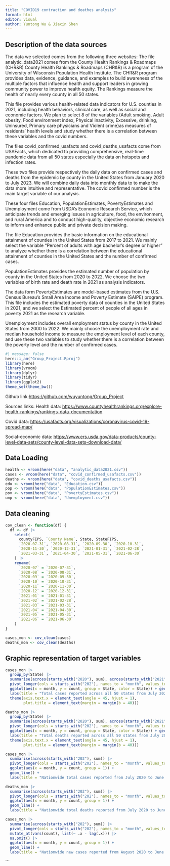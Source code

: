 ```yaml
---
title: "COVID19 contraction and deathes analysis"
format: html
editor: visual
author: Yuntong Wu & Jiaxin Shen
---
```


## Description of the data sources

The data we selected comes from the following three websites: The file analytic_data2021 comes from the County Health Rankings & Roadmaps (CHR&R) County Health Rankings & Roadmaps (CHR&R) is a program of the University of Wisconsin Population Health Institute. The CHR&R program provides data, evidence, guidance, and examples to build awareness of the multiple factors that influence health and support leaders in growing community power to improve health equity. The Rankings measure the health of nearly every county in all 50 states.

This file provides various health-related data indicators for U.S. counties in 2021, including health behaviors, clinical care, as well as social and economic factors. We plan to select 8 of the variables (Adult smoking, Adult obesity, Food environment index, Physical inactivity, Excessive, drinking, Uninsured, Primary care physicians and Violent crime}as measures of residents' health levels and study whether there is a correlation between these variables and the covid numbers.

The files covid_confirmed_usafacts and covid_deaths_usafacts come from USAFacts, which dedicated to providing comprehensive, real-time pandemic data from all 50 states especially the data on hotspots and infection rates.

These two files provide respectively the daily data on confirmed cases and deaths from the epidemic by county in the United States from January 2020 to July 2023. We will combine daily data into monthly data to to make the data more intuitive and representative. The covid confirmed number is the main target variable of our analysis.

These four files Education, PopulationEstimates, PovertyEstimates and Unemployment come from USDA's Economic Research Service, which anticipate trends and emerging issues in agriculture, food, the environment, and rural America and to conduct high-quality, objective economic research to inform and enhance public and private decision making.

The file Education provides the basic information on the educational attainment of counties in the United States from 2017 to 2021. We mainly select the variable "Percent of adults with age bachelor's degree or higher" to analyze whether there is a correlation between the educational attainment of counties in the United States and the number of confirmed cases.

PopulationEstimates provides the estimated number of population by county in the United States from 2020 to 2022. We choose the two variables of birth rate and death rate in 2021 as analysis indicators.

The data form PovertyEstimates are model-based estimates from the U.S. Census Bureau's Small Area Income and Poverty Estimate (SAIPE) program. This file includes the estimated poverty data of counties in the United States in 2021, and we select the Estimated percent of people of all ages in poverty 2021 as the research variable.

Unemployment includes overall employment status by county in the United States from 2000 to 2022. We mainly choose the unemployment rate and median household income to measure the employment level of each county, and use these two variables to study whether there is a correlation between the poverty level and the number of confirmed cases.

```r
#| message: false
here::i_am("Group_Project.Rproj")
library(here)
library(vroom)
library(dplyr)
library(tidyr)
library(ggplot2)
theme_set(theme_bw())
```

Github link:<https://github.com/wuyuntong/Group_Project>

Sources links: Health data: <https://www.countyhealthrankings.org/explore-health-rankings/rankings-data-documentation>

Covid data: <https://usafacts.org/visualizations/coronavirus-covid-19-spread-map/>

Social-economic data: <https://www.ers.usda.gov/data-products/county-level-data-sets/county-level-data-sets-download-data/>

## Data Loading

```r
health <- vroom(here("data", "analytic_data2021.csv"))
cases <- vroom(here("data", "covid_confirmed_usafacts.csv"))
deaths <- vroom(here("data", "covid_deaths_usafacts.csv"))
edu <- vroom(here("data", "Education.csv"))
pop <- vroom(here("data", "PopulationEstimates.csv"))
pov <- vroom(here("data", "PovertyEstimates.csv"))
ump <- vroom(here("data", "Unemployment.csv"))
```

## Data cleaning

```r
cov_clean <- function(df) {
  df <- df |>
    select(
      countyFIPS, `County Name`, State, StateFIPS,
      `2020-07-31`, `2020-08-31`, `2020-09-30`, `2020-10-31`,
      `2020-11-30`, `2020-12-31`, `2021-01-31`, `2021-02-28`,
      `2021-03-31`, `2021-04-30`, `2021-05-31`, `2021-06-30`
    ) |>
    rename(
      `2020-07` = `2020-07-31`,
      `2020-08` = `2020-08-31`,
      `2020-09` = `2020-09-30`,
      `2020-10` = `2020-10-31`,
      `2020-11` = `2020-11-30`,
      `2020-12` = `2020-12-31`,
      `2021-01` = `2021-01-31`,
      `2021-02` = `2021-02-28`,
      `2021-03` = `2021-03-31`,
      `2021-04` = `2021-04-30`,
      `2021-05` = `2021-05-31`,
      `2021-06` = `2021-06-30`
    )
}
```

```r
cases_mon <- cov_clean(cases)
deaths_mon <- cov_clean(deaths)
```

## Graphic representation of target variables

```r
cases_mon |>
  group_by(State) |>
  summarise(across(starts_with("2020"), sum), across(starts_with("2021"), sum)) |>
  pivot_longer(cols = starts_with("202"), names_to = "month", values_to = "count") |>
  ggplot(aes(x = month, y = count, group = State, color = State)) + geom_line() +
  labs(title = "Total cases reported across all 50 states from July 2020 to June 2021") +
  theme(axis.text.x = element_text(angle = 45, hjust = 1),
        plot.title = element_text(margin = margin(b = 40)))
```

```r
deaths_mon |>
  group_by(State) |>
  summarise(across(starts_with("2020"), sum), across(starts_with("2021"), sum)) |>
  pivot_longer(cols = starts_with("202"), names_to = "month", values_to = "count") |>
  ggplot(aes(x = month, y = count, group = State, color = State)) + geom_line() +
  labs(title = "Total deaths reported across all 50 states from July 2020 to June 2021") +
  theme(axis.text.x = element_text(angle = 45, hjust = 1),
        plot.title = element_text(margin = margin(b = 40)))
```

```r
cases_mon |>
  summarise(across(starts_with("202"), sum)) |>
  pivot_longer(cols = starts_with("202"), names_to = "month", values_to = "count") |>
  ggplot(aes(x = month, y = count, group = 1)) + 
  geom_line() +
  labs(title = "Nationwide total cases reported from July 2020 to June 2021")
```

```r
deaths_mon |>
  summarise(across(starts_with("202"), sum)) |>
  pivot_longer(cols = starts_with("202"), names_to = "month", values_to = "count") |>
  ggplot(aes(x = month, y = count, group = 1)) + 
  geom_line() +
  labs(title = "Nationwide total deaths reported from July 2020 to June 2021")
```
```r
cases_mon |>
  summarise(across(starts_with("202"), sum)) |>
  pivot_longer(cols = starts_with("202"), names_to = "month", values_to = "count") |>
  mutate_at(vars(count), list(~ .x - lag(.x))) |>
  na.omit() |>
  ggplot(aes(x = month, y = count, group = 1)) + 
  geom_line() +
  labs(title = "Nationwide new cases reported from August 2020 to June 2021")
```
```

